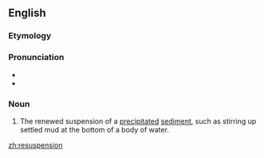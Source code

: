 ==English==

===Etymology===
{{prefix|re|suspension|lang=en}}

===Pronunciation===
* {{IPA|ɹisʌˈspɛnʃən|lang=en}}
* {{rhymes|ɛnʃən|lang=en}}

===Noun===
{{en-noun}}

# {{context|ecology|lang=en}} The renewed suspension of a [[precipitate]]d [[sediment]], such as stirring up settled mud at the bottom of a body of water.

[[zh:resuspension]]